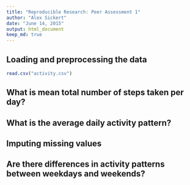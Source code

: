 ```yaml
---
title: "Reproducible Research: Peer Assessment 1"
author: "Alex Sickert"
date: "June 14, 2015"
output: html_document
keep_md: true
---
```



## Loading and preprocessing the data



```r
read.csv("activity.csv")
```


## What is mean total number of steps taken per day?



## What is the average daily activity pattern?



## Imputing missing values



## Are there differences in activity patterns between weekdays and weekends?
